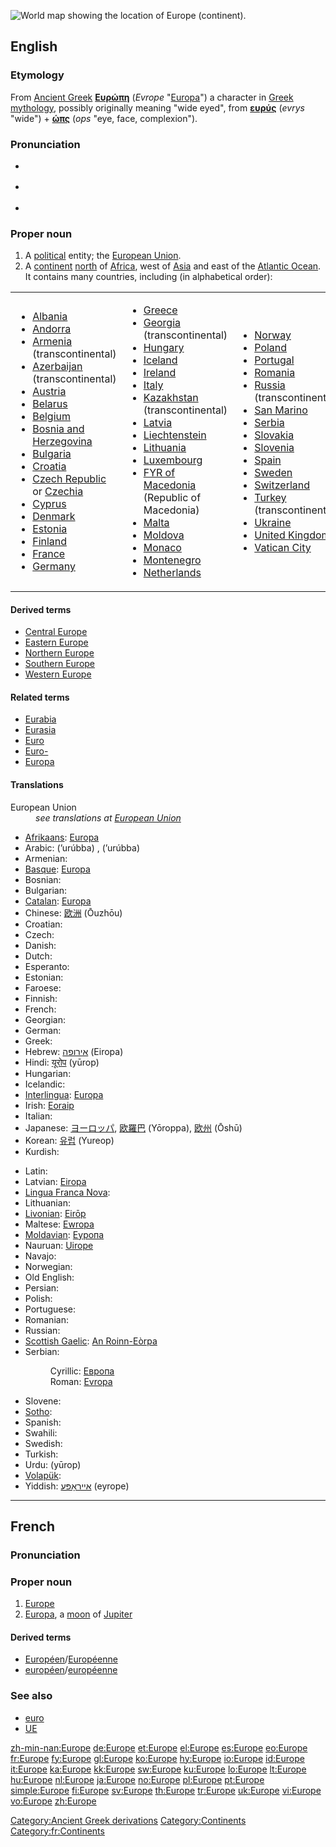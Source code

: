 [[Image:LocationEurope.png|thumb|World map showing the location of Europe (continent).]]
{{also|europe|europé}}
==English==
{{wikipedia}}

===Etymology===
From [[Ancient Greek]] '''[[Ευρώπη]]''' (''Evrope'' "[[Europa]]") a character in [[Greek]] [[mythology]], possibly originally meaning "wide eyed", from '''[[ευρύς]]''' (''evrys'' "wide") + '''[[ώπς]]''' (''ops'' "eye, face, complexion").

===Pronunciation===
* {{a|RP}} {{IPA|/ˈjʊərəp/}}
* {{a|US}} {{IPA|/ˈjʊrəp/}}
* {{audio|en-us-Europe.ogg|Audio (US)}}

===Proper noun===
{{en-proper noun}}

# A [[political]] entity; the [[European Union]].
# A [[continent]] [[north]] of [[Africa]], west of [[Asia]] and east of the [[Atlantic Ocean]]. It contains many countries, including (in alphabetical order):

{| border="0" cellpadding="2"
|-
|
* [[Albania]]
* [[Andorra]]
* [[Armenia]] (transcontinental)
* [[Azerbaijan]] (transcontinental)
* [[Austria]]
* [[Belarus]]
* [[Belgium]]
* [[Bosnia and Herzegovina]]
* [[Bulgaria]]
* [[Croatia]]
* [[Czech Republic]] or [[Czechia]]
* [[Cyprus]]
* [[Denmark]]
* [[Estonia]]
* [[Finland]]
* [[France]]
* [[Germany]]
| valign="top" |
* [[Greece]]
* [[Georgia]] (transcontinental)
* [[Hungary]]
* [[Iceland]]
* [[Ireland]]
* [[Italy]]
* [[Kazakhstan]] (transcontinental)
* [[Latvia]]
* [[Liechtenstein]]
* [[Lithuania]]
* [[Luxembourg]]
* [[Former Yugoslav Republic of Macedonia|FYR of Macedonia]] (Republic of Macedonia)
* [[Malta]]
* [[Moldova]]
* [[Monaco]]
* [[Montenegro]]
* [[Netherlands]]
| valign="top" |
* [[Norway]]
* [[Poland]]
* [[Portugal]]
* [[Romania]]
* [[Russia]] (transcontinental)
* [[San Marino]]
* [[Serbia]]
* [[Slovakia]]
* [[Slovenia]]
* [[Spain]]
* [[Sweden]]
* [[Switzerland]]
* [[Turkey]] (transcontinental)
* [[Ukraine]]
* [[United Kingdom]]
* [[Vatican City]]
|}

====Derived terms====
* [[Central Europe]]
* [[Eastern Europe]]
* [[Northern Europe]]
* [[Southern Europe]]
* [[Western Europe]]

====Related terms====
* [[Eurabia]]
* [[Eurasia]]
* [[Euro]]
* [[Euro-]]
* [[Europa]]

====Translations====
;European Union
: ''see translations at [[European Union]]''

{{trans-top|continent}}
* [[Afrikaans]]: [[Europa]]
* Arabic: {{Arab|[[أوروبا]], [[أوربا]]}} (’urúbba) {{f}}, {{Arab|[[أوروبة]]}} (’urúbba) {{f}}
* Armenian: {{t+|hy|Եվրոպա|tr=Evropa|xs=Armenian}}
* [[Basque]]: [[Europa]]
* Bosnian: {{t-|bs|Evropa|f}}
* Bulgarian: {{t+|bg|Европа|f|sc=Cyrl}}
* [[Catalan]]: [[Europa]] {{f}}
* Chinese: [[欧洲]] (Ōuzhōu)
* Croatian: {{t+|hr|Europa|f|alt=Európa}}
* Czech: {{t+|cs|Evropa|f}}
* Danish: {{t-|da|Europa}}
* Dutch: {{t+|nl|Europa|n}}
* Esperanto: {{t+|eo|Eŭropo|xs=Esperanto}}
* Estonian: {{t+|et|Euroopa}}
* Faroese: {{t-|fo|Evropa|n|xs=Faroese}}
* Finnish: {{t+|fi|Eurooppa}}
* French: {{t+|fr|Europe|f}}
* Georgian: {{t-|ka|ევროპა|tr=evropa|sc=Geor|xs=Georgian}}
* German: {{t+|de|Europa|n}}
* Greek: {{t+|el|Ευρώπη|f|tr=Evrópi|sc=Grek}}
* Hebrew: [[אירופה]] (Eiropa) {{f}}
* Hindi: [[यूरोप]] (yūrop)
* Hungarian: {{t+|hu|Európa}}
* Icelandic: {{t+|is|Evrópa|f}}
* [[Interlingua]]: [[Europa]]
* Irish: [[Eoraip]]
* Italian: {{t+|it|Europa}}
* Japanese: [[ヨーロッパ]], [[欧羅巴]] (Yōroppa), [[欧州]] (Ōshū)
* Korean: [[유럽]] (Yureop)
* Kurdish: {{ku-Arab|[[ئه‌وروپا]]}}
{{trans-mid}}
* Latin: {{t+|la|Europa|f}}
* Latvian: [[Eiropa]] {{f}}
* [[Lingua Franca Nova]]: {{tø|lfn|Europa}}
* Lithuanian: {{t+|lt|Europa|f|xs=Lithuanian}}
* [[Livonian]]: [[Eirōp]]
* Maltese: [[Ewropa]] {{f}}
* [[Moldavian]]: [[Еуропа]] {{f}}
* Nauruan: [[Uirope]]
* Navajo: {{tø|nv|Béésh Bich’ahníí Bikéyah}}
* Norwegian: {{t+|no|Europa}}
* Old English: {{t-|ang|Europa|m|xs=Old English}}
* Persian: {{fa-Arab|[[اورپا]]}}
* Polish: {{t+|pl|Europa|f}}
* Portuguese: {{t+|pt|Europa|f}}
* Romanian: {{t+|ro|Europa|f}}
* Russian: {{t+|ru|Европа|f|tr=Jevrópa|sc=Cyrl}}
* [[Scottish Gaelic]]: [[An Roinn-Eòrpa]] {{f}}
* Serbian:
*: Cyrillic: [[Европа]] {{f}}
*: Roman: [[Evropa]] {{f}}
* Slovene: {{t+|sl|Evropa|f}}
* [[Sotho]]: {{t|st|Yuropo|xs=Sotho}}
* Spanish: {{t+|es|Europa|f}}
* Swahili: {{t+|sw|Bara Uropa|xs=Swahili}}
* Swedish: {{t+|sv|Europa}}
* Turkish: {{t+|tr|Avrupa}}
* Urdu: {{ur-Arab|[[یورپ]]}} (yūrop)
* [[Volapük]]: {{t+|vo|Yurop|xs=Volapük}}
* Yiddish: [[אייראָפּע]] (eyrope) {{f}}
{{trans-bottom}}

[[Category:Ancient Greek derivations]]
[[Category:Continents]]

----

==French==

===Pronunciation===
{{Audio-IPA|Fr-Europe.ogg|/ø.ʁɔp/}}

===Proper noun===
{{infl|fr|proper noun|g=f}}

# [[#English|Europe]]
# [[Europa]], a [[moon]] of [[Jupiter]]

====Derived terms====
* [[Européen]]/[[Européenne]]
* [[européen]]/[[européenne]]

===See also===
* [[euro]]
* [[UE]]

[[Category:fr:Continents]]

[[zh-min-nan:Europe]]
[[de:Europe]]
[[et:Europe]]
[[el:Europe]]
[[es:Europe]]
[[eo:Europe]]
[[fr:Europe]]
[[fy:Europe]]
[[gl:Europe]]
[[ko:Europe]]
[[hy:Europe]]
[[io:Europe]]
[[id:Europe]]
[[it:Europe]]
[[ka:Europe]]
[[kk:Europe]]
[[sw:Europe]]
[[ku:Europe]]
[[lo:Europe]]
[[lt:Europe]]
[[hu:Europe]]
[[nl:Europe]]
[[ja:Europe]]
[[no:Europe]]
[[pl:Europe]]
[[pt:Europe]]
[[simple:Europe]]
[[fi:Europe]]
[[sv:Europe]]
[[th:Europe]]
[[tr:Europe]]
[[uk:Europe]]
[[vi:Europe]]
[[vo:Europe]]
[[zh:Europe]]